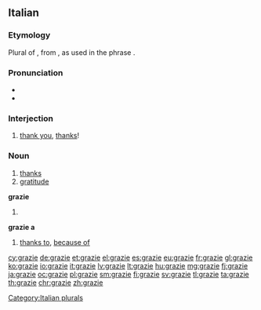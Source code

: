 ==Italian==

===Etymology===
Plural of {{term|grazia|lang=it}}, from {{etyl|la|it}} {{term|gratia|lang=la}}, as used in the phrase {{term||[[gratia]]s [[agere]]|to express thanks}}.

===Pronunciation===
* {{IPA|/ˈgrattsje/|lang=it}}
* {{audio|It grazie.ogg|Audio|lang=it}}

===Interjection===
{{head|it|interjection}}

# [[thank you]], [[thanks]]!

===Noun===
{{it-noun|m}}

# [[thanks]]
# [[gratitude]]

'''grazie''' {{g|f}}

# {{plural of|grazia|lang=it}}[[Category:Italian plurals]]

'''grazie a'''

# [[thanks to]], [[because of]]

[[cy:grazie]]
[[de:grazie]]
[[et:grazie]]
[[el:grazie]]
[[es:grazie]]
[[eu:grazie]]
[[fr:grazie]]
[[gl:grazie]]
[[ko:grazie]]
[[io:grazie]]
[[it:grazie]]
[[lv:grazie]]
[[lt:grazie]]
[[hu:grazie]]
[[mg:grazie]]
[[fj:grazie]]
[[ja:grazie]]
[[oc:grazie]]
[[pl:grazie]]
[[sm:grazie]]
[[fi:grazie]]
[[sv:grazie]]
[[tl:grazie]]
[[ta:grazie]]
[[th:grazie]]
[[chr:grazie]]
[[zh:grazie]]